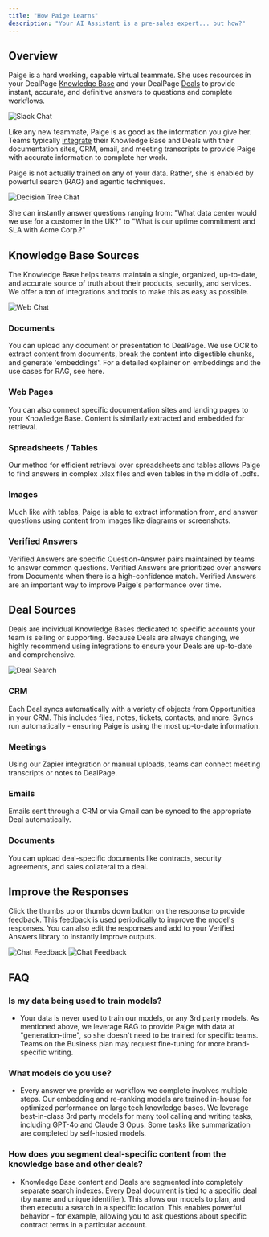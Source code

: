 ```yaml
---
title: "How Paige Learns"
description: "Your AI Assistant is a pre-sales expert... but how?"
---
```


## Overview
Paige is a hard working, capable virtual teammate. She uses resources in your DealPage [Knowledge Base](../usage/knowledge-base) and your DealPage [Deals](../usage/deals) to provide instant, accurate, and definitive answers to questions and complete workflows.

<img src="/images/slack-deal-search.png" alt="Slack Chat" />

Like any new teammate, Paige is as good as the information you give her. Teams typically [integrate](../usage/integrations) their Knowledge Base and Deals with their documentation sites, CRM, email, and meeting transcripts to provide Paige with accurate information to complete her work.

Paige is not actually trained on any of your data. Rather, she is enabled by powerful search (RAG) and agentic techniques.

<img src="/images/search-decision-tree.png" alt="Decision Tree Chat" />

She can instantly answer questions ranging from:
"What data center would we use for a customer in the UK?" to
"What is our uptime commitment and SLA with Acme Corp.?"

## Knowledge Base Sources
The Knowledge Base helps teams maintain a single, organized, up-to-date, and accurate source of truth about their products, security, and services. 
We offer a ton of integrations and tools to make this as easy as possible. 

<img src="/images/web-app-kb-search.png" alt="Web Chat" />

### Documents
You can upload any document or presentation to DealPage. We use OCR to extract content from documents, break the content into digestible chunks, and generate 'embeddings'. For a detailed explainer on embeddings and the use cases for RAG, see here.

### Web Pages
You can also connect specific documentation sites and landing pages to your Knowledge Base. Content is similarly extracted and embedded for retrieval. 

### Spreadsheets / Tables
Our method for efficient retrieval over spreadsheets and tables allows Paige to find answers in complex .xlsx files and even tables in the middle of .pdfs.

### Images
Much like with tables, Paige is able to extract information from, and answer questions using content from images like diagrams or screenshots.

### Verified Answers
Verified Answers are specific Question-Answer pairs maintained by teams to answer common questions. Verified Answers are prioritized over answers from Documents when there is a high-confidence match. Verified Answers are an important way to improve Paige's performance over time.

## Deal Sources
Deals are individual Knowledge Bases dedicated to specific accounts your team is selling or supporting. Because Deals are always changing, we highly recommend using integrations to ensure your Deals are up-to-date and comprehensive.

<img src="/images/web-app-deal-search.png" alt="Deal Search" />

### CRM
Each Deal syncs automatically with a variety of objects from Opportunities in your CRM. This includes files, notes, tickets, contacts, and more. Syncs run automatically - ensuring Paige is using the most up-to-date information.

### Meetings
Using our Zapier integration or manual uploads, teams can connect meeting transcripts or notes to DealPage. 

### Emails
Emails sent through a CRM or via Gmail can be synced to the appropriate Deal automatically. 

### Documents
You can upload deal-specific documents like contracts, security agreements, and sales collateral to a deal.


## Improve the Responses
Click the thumbs up or thumbs down button on the response to provide feedback. This feedback is used periodically to improve the model's responses. You can also edit the responses and add to your Verified Answers library to instantly improve outputs.

<img src="/images/chat-feedback.png" alt="Chat Feedback" />

<img src="/images/chat-verified-answer.png" alt="Chat Feedback" />

## FAQ

### Is my data being used to train models?
* Your data is never used to train our models, or any 3rd party models. As mentioned above, we leverage RAG to provide Paige with data at "generation-time", so she doesn't need to be trained for specific teams. Teams on the Business plan may request fine-tuning for more brand-specific writing.

### What models do you use?
* Every answer we provide or workflow we complete involves multiple steps. Our embedding and re-ranking models are trained in-house for optimized performance on large tech knowledge bases. We leverage best-in-class 3rd party models for many tool calling and writing tasks, including GPT-4o and Claude 3 Opus. Some tasks like summarization are completed by self-hosted models.

### How does you segment deal-specific content from the knowledge base and other deals?
* Knowledge Base content and Deals are segmented into completely separate search indexes. Every Deal document is tied to a specific deal (by name and unique identifier). This allows our models to plan, and then executu a search in a specific location. This enables powerful behavior - for example, allowing you to ask questions about specific contract terms in a particular account.